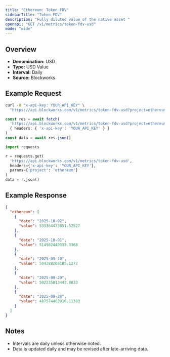 ```yaml
---
title: "Ethereum: Token FDV"
sidebarTitle: "Token FDV"
description: "Fully diluted value of the native asset "
openapi: "GET /v1/metrics/token-fdv-usd"
mode: "wide"
---
```


## Overview

- **Denomination:** USD
- **Type:** USD Value
- **Interval:** Daily
- **Source:** Blockworks

## Example Request

<CodeGroup>

```bash cURL
curl -H "x-api-key: YOUR_API_KEY" \
  "https://api.blockworks.com/v1/metrics/token-fdv-usd?project=ethereum"
```

```typescript TypeScript
const res = await fetch(
  'https://api.blockworks.com/v1/metrics/token-fdv-usd?project=ethereum',
  { headers: { 'x-api-key': 'YOUR_API_KEY' } }
)
const data = await res.json()
```

```python Python
import requests

r = requests.get(
  'https://api.blockworks.com/v1/metrics/token-fdv-usd',
  headers={'x-api-key': 'YOUR_API_KEY'},
  params={'project': 'ethereum'}
)
data = r.json()
```

</CodeGroup>

## Example Response

```json
{
  "ethereum": [
    {
      "date": "2025-10-02",
      "value": 533364473851.52527
    },
    {
      "date": "2025-10-01",
      "value": 514982440333.3368
    },
    {
      "date": "2025-09-30",
      "value": 504388268185.1272
    },
    {
      "date": "2025-09-29",
      "value": 502235013442.8833
    },
    {
      "date": "2025-09-28",
      "value": 487574403916.11383
    }
  ]
}
```

## Notes
- Intervals are daily unless otherwise noted.
- Data is updated daily and may be revised after late-arriving data.